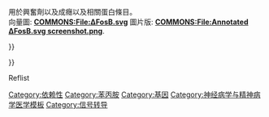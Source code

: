 <noinclude>
<div class="center">用於興奮劑以及成癮以及相關蛋白條目。<br />向量圖: '''[[COMMONS:File:ΔFosB.svg]]''' 圖片版: '''[[COMMONS:File:Annotated ΔFosB.svg screenshot.png]]'''.</div>
{{documentation}}
{{anchor|Image}}

</noinclude>{{Annotated image 4
| caption = {{{caption
|本圖表描繪在{{tsl|en|Mesolimbic pathway|中腦周邊/邊緣迴路}}中由於「長期攝取超高劑量的[[兴奋剂|中樞神經刺激劑]]（例如：{{if pagename | Amphetamine = 安非他命| other = [[安非他命]]}}、{{if pagename| Methamphetamine = 甲基安非他命| other = [[甲基苯丙胺]]}}、和{{if pagename | Phenethylamine = 苯乙胺（phenethylamine）| other = [[苯乙胺]]}}.）使得多巴胺的神經突觸的濃度增加」的微觀示意圖。}}}
|header = {{{header|發生於[[伏隔核]]導致興奮劑成癮的[[訊息傳遞 (生物)|訊息傳導]]}}}<br />{{v|t|e|template=Psychostimulant addiction}}
|header_align = center
|header_background = {{{headerbg|#EDC9AF}}}
|alt = 發生於[[伏隔核]]導致興奮劑成癮的[[訊息傳遞 (生物)|訊息傳導]]
|image = ΔFosB.svg
|align = {{{align|center}}}
|image-width = 600
|image-left = 0
|image-top = 0
|width = 600
|height = 620
|annot-font-size = 14
|annot-text-align = center
|annotations = 
<!--Note located at the top right-->
{{Annotation|475|2|'''Note: colored text contains article links.'''|font-size=12}}
<!--Membranes/Pore-->
{{Annotation|350|330|[[核孔]]}}
{{Annotation|390|370|[[核膜]]}}
{{Annotation|520|430|[[细胞膜]]}}

<!--Left: channels and receptors-->
{{Annotation|65|48|{{tsl|en|Calcium channel, voltage-dependent, L type, alpha 1C subunit||Ca<sub>v</sub>1.2}}}}
{{Annotation|42|97|[[N-甲基-D-天門冬胺酸受體|NMDAR]]}}
{{Annotation|32|185|{{tsl|en|AMPA receptor||AMPAR}}}}
{{Annotation|41|238|{{tsl|en|Dopamine receptor D1||DRD1}}}}
{{Annotation|42|285|{{tsl|en|Dopamine receptor D5||DRD5}}}}
{{Annotation|47|331|[[多巴胺受體D2|DRD2]]<!-- 原連結：[[Dopamine receptor D2|DRD2]] -->}}
{{Annotation|56|366|{{tsl|en|Dopamine receptor D3||DRD3}}}}
{{Annotation|84|385|[[多巴胺受体D4|DRD4]]}}

<!--Bottom: G proteins and cAMP-->
{{Annotation|172|256|{{tsl|en|Gs alpha subunit||G<sub>s</sub>}}}}
{{Annotation|173|325|{{tsl|en|Gi alpha subunit||G<sub>i/o</sub>}}}}
{{Annotation|234|288|[[腺苷酸环化酶|AC]]}}
{{Annotation|18|595|[[环腺苷酸|'''cAMP''']]|font-size=9.5}}
{{Annotation|269|340|[[环腺苷酸|'''cAMP''']]|font-size=10}}
{{Annotation|312|288|[[蛋白激酶A|PKA]]}}

<!--Middle: Inside neuron, outside nucleus-->
{{Annotation|228|110.5|[[钙调蛋白|CaM]]}}
{{Annotation|329|99|[[钙离子/钙调素依赖性蛋白激酶|CaMKII]]}}
{{Annotation|301|215|{{tsl|en|Dopamine- and cAMP-regulated neuronal phosphoprotein||DARPP-32}}}}
{{Annotation|328|161.5|{{tsl|en|Protein phosphatase 1||PP1}}}}
{{Annotation|248|158.5|{{tsl|en|Protein phosphatase 2B||PP2B}}}}

<!--Right: Inside nucleus-->
{{Annotation|458|163|{{le|CREB|Cyclic AMP response element-binding protein}}}}
{{Annotation|440|222|'''[[ΔFosB]]'''}}
{{Annotation|447|241|'''{{tsl|en|JunD||<span style="color:MediumVioletRed">JunD</span>}}'''}}
{{Annotation|542|233|{{tsl|en|c-Fos||<span style="color:MediumVioletRed">c-Fos</span>}}}}
{{Annotation|442|274.5|{{tsl|en|Sirtuin 1||SIRT1}}}}
{{Annotation|468.5|299|{{tsl|en|Histone deacetylase 1||HDAC1}}}}

<!--Color code parameter for a transcluded reference containing a legend. This code contains 4 nested template sets, which are in order: if template, annotation template, reference template, legend templates-->
{{#ifeq:{{{Colorcode}}}|no||{{Annotation|495|46|{{#tag:ref|<!--
-->{{multicol}}<!-- 
-->{{legend|#00ffff|[[离子通道]]}}<!-- 
-->{{legend|#b2df8a|[[G蛋白]] & [[G蛋白偶联受体|偶联受体]]}}<!-- 
-->{{legend|MediumVioletRed|(Text color) [[转录因子]]}}<!-- 
-->{{multicol-end}}<!-- 
-->|group="Color legend"}}<!-- -->}}<!-- -->}}

}}<noinclude>
; Reflist
{{reflist|group=Color legend}}
{{DEFAULTSORT:τ}}
[[Category:依赖性]]
[[Category:苯丙胺]]
{{tsl|en|Category:Diagram images||Category:Diagram images}}
[[Category:基因]]
[[Category:神经病学与精神病学医学模板]]
[[Category:信号转导]]
{{tsl|en|Category:Subject-specific image insertion templates||Category:Subject-specific image insertion templates}}
</noinclude>